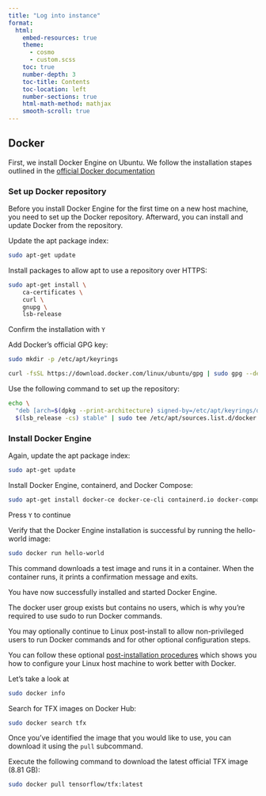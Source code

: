 ```yaml
---
title: "Log into instance" 
format: 
  html: 
    embed-resources: true
    theme: 
      - cosmo 
      - custom.scss 
    toc: true 
    number-depth: 3  
    toc-title: Contents 
    toc-location: left 
    number-sections: true 
    html-math-method: mathjax 
    smooth-scroll: true 
---
```


## Docker

First, we install Docker Engine on Ubuntu. We follow the installation stapes outlined in the [official Docker documentation](https://docs.docker.com/engine/install/ubuntu/)

### Set up Docker repository

Before you install Docker Engine for the first time on a new host machine, you need to set up the Docker repository. Afterward, you can install and update Docker from the repository.

Update the apt package index:

```bash
sudo apt-get update
```

Install packages to allow apt to use a repository over HTTPS:

```bash
sudo apt-get install \
    ca-certificates \
    curl \
    gnupg \
    lsb-release
```

Confirm the installation with `Y`

Add Docker’s official GPG key:

```bash
sudo mkdir -p /etc/apt/keyrings
```

```bash
curl -fsSL https://download.docker.com/linux/ubuntu/gpg | sudo gpg --dearmor -o /etc/apt/keyrings/docker.gpg
```

Use the following command to set up the repository:

```bash
echo \
  "deb [arch=$(dpkg --print-architecture) signed-by=/etc/apt/keyrings/docker.gpg] https://download.docker.com/linux/ubuntu \
  $(lsb_release -cs) stable" | sudo tee /etc/apt/sources.list.d/docker.list > /dev/null
```


### Install Docker Engine

Again, update the apt package index:

```bash
sudo apt-get update
```

Install Docker Engine, containerd, and Docker Compose:

```bash
sudo apt-get install docker-ce docker-ce-cli containerd.io docker-compose-plugin
```

Press `Y` to continue

Verify that the Docker Engine installation is successful by running the hello-world image:

```bash
sudo docker run hello-world
```

This command downloads a test image and runs it in a container. When the container runs, it prints a confirmation message and exits.

You have now successfully installed and started Docker Engine. 

The docker user group exists but contains no users, which is why you’re required to use sudo to run Docker commands. 

You may optionally continue to Linux post-install to allow non-privileged users to run Docker commands and for other optional configuration steps.

You can follow these optional [post-installation procedures](https://docs.docker.com/engine/install/linux-postinstall/) which shows you how to configure your Linux host machine to work better with Docker.

Let's take a look at

```bash
sudo docker info
```

Search for TFX images on Docker Hub:


```bash
sudo docker search tfx
```

Once you’ve identified the image that you would like to use, you can download it using the `pull` subcommand.

Execute the following command to download the latest official TFX image (8.81 GB):


```bash
sudo docker pull tensorflow/tfx:latest
```
